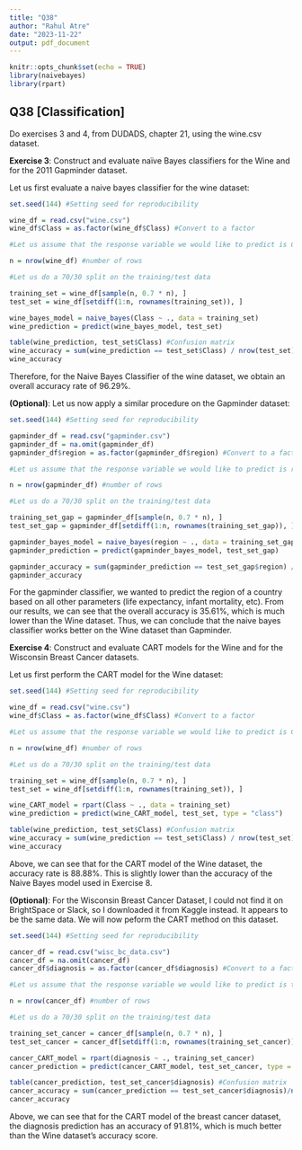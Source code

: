 ```yaml
---
title: "Q38"
author: "Rahul Atre"
date: "2023-11-22"
output: pdf_document
---
```


```r
knitr::opts_chunk$set(echo = TRUE)
library(naivebayes)
library(rpart)
```

## Q38 [Classification]

Do exercises 3 and 4, from DUDADS, chapter 21, using the wine.csv dataset.

**Exercise 3**: Construct and evaluate naïve Bayes classifiers for the Wine and for the 2011 Gapminder dataset.

Let us first evaluate a naive bayes classifier for the wine dataset:

```R
set.seed(144) #Setting seed for reproducibility 

wine_df = read.csv("wine.csv")
wine_df$Class = as.factor(wine_df$Class) #Convert to a factor

#Let us assume that the response variable we would like to predict is Class

n = nrow(wine_df) #number of rows

#Let us do a 70/30 split on the training/test data

training_set = wine_df[sample(n, 0.7 * n), ]
test_set = wine_df[setdiff(1:n, rownames(training_set)), ]

wine_bayes_model = naive_bayes(Class ~ ., data = training_set)
wine_prediction = predict(wine_bayes_model, test_set)

table(wine_prediction, test_set$Class) #Confusion matrix
wine_accuracy = sum(wine_prediction == test_set$Class) / nrow(test_set)
wine_accuracy
```

Therefore, for the Naive Bayes Classifier of the wine dataset, we obtain an overall accuracy rate of 96.29%. 

**(Optional)**: Let us now apply a similar procedure on the Gapminder dataset:

```R
set.seed(144) #Setting seed for reproducibility 

gapminder_df = read.csv("gapminder.csv")
gapminder_df = na.omit(gapminder_df)
gapminder_df$region = as.factor(gapminder_df$region) #Convert to a factor

#Let us assume that the response variable we would like to predict is region using the other variables as predictors

n = nrow(gapminder_df) #number of rows

#Let us do a 70/30 split on the training/test data

training_set_gap = gapminder_df[sample(n, 0.7 * n), ]
test_set_gap = gapminder_df[setdiff(1:n, rownames(training_set_gap)), ]

gapminder_bayes_model = naive_bayes(region ~ ., data = training_set_gap)
gapminder_prediction = predict(gapminder_bayes_model, test_set_gap)

gapminder_accuracy = sum(gapminder_prediction == test_set_gap$region) / nrow(test_set_gap)
gapminder_accuracy
```
For the gapminder classifier, we wanted to predict the region of a country based on all other parameters (life expectancy, infant mortality, etc). From our results, we can see that the overall accuracy is 35.61%, which is much lower than the Wine dataset. Thus, we can conclude that the naive bayes classifier works better on the Wine dataset than Gapminder.




**Exercise 4**: Construct and evaluate CART models for the Wine and for the Wisconsin Breast Cancer datasets.

Let us first perform the CART model for the Wine dataset:

```R
set.seed(144) #Setting seed for reproducibility 

wine_df = read.csv("wine.csv")
wine_df$Class = as.factor(wine_df$Class) #Convert to a factor

#Let us assume that the response variable we would like to predict is Class

n = nrow(wine_df) #number of rows

#Let us do a 70/30 split on the training/test data

training_set = wine_df[sample(n, 0.7 * n), ]
test_set = wine_df[setdiff(1:n, rownames(training_set)), ]

wine_CART_model = rpart(Class ~ ., data = training_set)
wine_prediction = predict(wine_CART_model, test_set, type = "class")

table(wine_prediction, test_set$Class) #Confusion matrix
wine_accuracy = sum(wine_prediction == test_set$Class) / nrow(test_set)
wine_accuracy
```
Above, we can see that for the CART model of the Wine dataset, the accuracy rate is 88.88%. This is slightly lower than the accuracy of the Naive Bayes model used in Exercise 8.


**(Optional)**: For the Wisconsin Breast Cancer Dataset, I could not find it on BrightSpace or Slack, so I downloaded it from Kaggle instead. It appears to be the same data. We will now peform the CART method on this dataset.


```R
set.seed(144) #Setting seed for reproducibility 

cancer_df = read.csv("wisc_bc_data.csv")
cancer_df = na.omit(cancer_df)
cancer_df$diagnosis = as.factor(cancer_df$diagnosis) #Convert to a factor

#Let us assume that the response variable we would like to predict is the final diagnosis

n = nrow(cancer_df) #number of rows

#Let us do a 70/30 split on the training/test data

training_set_cancer = cancer_df[sample(n, 0.7 * n), ]
test_set_cancer = cancer_df[setdiff(1:n, rownames(training_set_cancer)), ]

cancer_CART_model = rpart(diagnosis ~ ., training_set_cancer)
cancer_prediction = predict(cancer_CART_model, test_set_cancer, type = "class")

table(cancer_prediction, test_set_cancer$diagnosis) #Confusion matrix
cancer_accuracy = sum(cancer_prediction == test_set_cancer$diagnosis)/nrow(test_set_cancer)
cancer_accuracy
```
Above, we can see that for the CART model of the breast cancer dataset, the diagnosis prediction has an accuracy of 91.81%, which is much better than the Wine dataset's accuracy score. 